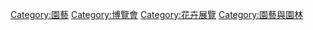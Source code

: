 {{Commonscat|Horticultural exhibitions}}

[[Category:園藝|Category:園藝]]
[[Category:博覽會|Category:博覽會]]
[[Category:花卉展覽|Category:花卉展覽]]
[[Category:園藝與園林|Category:園藝與園林]]
